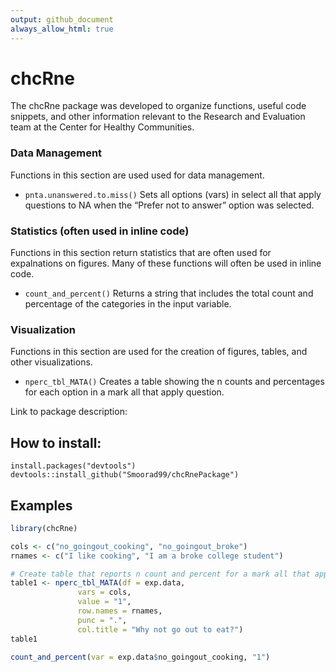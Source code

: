 ```yaml
---
output: github_document
always_allow_html: true
---
```


# chcRne 
The chcRne package was developed to organize functions, useful code snippets, and other information relevant to the Research and Evaluation team at the Center for Healthy Communities.

### Data Management
Functions in this section are used used for data management.

- `pnta.unanswered.to.miss()` Sets all options (vars) in select all that apply questions to NA when the "Prefer not to answer" option was selected.

### Statistics (often used in inline code)
Functions in this section return statistics that are often used for expalnations on figures. Many of these functions will often be used in inline code.

- `count_and_percent()` Returns a string that includes the total count and percentage of the categories in the input variable.


### Visualization
Functions in this section are used for the creation of figures, tables, and other visualizations.

- `nperc_tbl_MATA()` Creates a table showing the n counts and percentages for each option in a mark all that apply question.

Link to package description:

## How to install:

```
install.packages("devtools") 
devtools::install_github("Smoorad99/chcRnePackage")
```


## Examples

```r
library(chcRne)

cols <- c("no_goingout_cooking", "no_goingout_broke")
rnames <- c("I like cooking", "I am a broke college student")

# Create table that reports n count and percent for a mark all that apply question
table1 <- nperc_tbl_MATA(df = exp.data,
               vars = cols,
               value = "1",
               row.names = rnames,
               punc = ".",
               col.title = "Why not go out to eat?")
table1
```


```r
count_and_percent(var = exp.data$no_goingout_cooking, "1")
```


